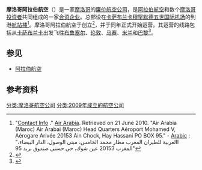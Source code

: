 {{Infobox Airline
|airline        = 摩洛哥阿拉伯航空 <br>العربية للطيران المغرب
|logo = Air Arabia Logo.svg
|logo_size = 250
|fleet_size     = 4
|destinations   = 23{{CN|date=November 2015}}
|IATA           = 3O
|ICAO           = MAC
|callsign       = NAWRAS
|parent         = [[阿拉伯航空|阿拉伯航空]]
|company_slogan =
|founded        = {{start date|2009|4}}
|commenced      = {{start date|2009|5}}
|headquarters   = {{nowrap|{{MAR}} [[卡萨布兰卡|卡萨布兰卡]][[穆罕默德五世国际机场|穆罕默德五世国际机场]]}}
|key_people     = Laila Mechbal <small>([[Chief_operating_officer|COO]])</small><ref>{{cite news |title=Europe’s Connect aviation conference set to land in Kerry Airport |first1=Pamela |last1=Newenham |newspaper=[[The_Irish_Times|The Irish Times]] |date=2015-06-01 |url=http://www.irishtimes.com/business/transport-and-tourism/europe-s-connect-aviation-conference-set-to-land-in-kerry-airport-1.2231026 |deadurl=yes |archiveurl=https://www.webcitation.org/6fN1XbBG1?url=http://www.irishtimes.com/business/transport-and-tourism/europe-s-connect-aviation-conference-set-to-land-in-kerry-airport-1.2231026 |archivedate=2016年2月17日 }} </ref>
|bases          = {{MAR}} [[卡萨布兰卡|卡萨布兰卡]][[穆罕默德五世国际机场|穆罕默德五世国际机场]]
|secondary_hubs =
|focus_cities   =
|frequent_flyer =
|lounge         =
|alliance       =
|website        = {{URL|www.airarabia.com}}
}}

'''摩洛哥阿拉伯航空'''（{{lang-ar|العربية للطيران المغرب}}）是一家[[摩洛哥|摩洛哥]]的[[廉价航空公司|廉价航空公司]]，是[[阿拉伯航空|阿拉伯航空]]和数个[[摩洛哥|摩洛哥]][[投资者|投资者]]共同组成的一家[[合资企业|合资企业]]。总部设在[[卡萨布兰卡|卡萨布兰卡]][[穆罕默德五世国际机场|穆罕默德五世国际机场]]的到港[[航站楼|航站楼]]<ref>"[http://www.airarabia.com/crp_1/contact-info?pid=129 Contact Info] {{webarchive|url=https://web.archive.org/web/20121020031551/http://www.airarabia.com/crp_1/contact-info?pid=129 |date=2012-10-20 }}." [[Air_Arabia|Air Arabia]]. Retrieved on 21 June 2010. "Air Arabia (Maroc) Air Arabai (Maroc) Head Quarters Aéroport Mohamed V, Aérogare Arivée 20153 Ain Chock, Hay Hassani PO BOX 95." - [http://www.airarabia.com/crp_1/ar/contact-info?pid=237 Arabic] {{webarchive|url=https://web.archive.org/web/20130918065816/http://www.airarabia.com/crp_1/ar/contact-info?pid=237 |date=2013-09-18 }}: "االعربية للطيران المغرب مطار محمد الخامس، مبنى الوصول، الدار البيضاء، المغرب 20153 عين شوك، حي حسني صندوق بريد 95"</ref>。摩洛哥阿拉伯航空于{{start date|2009|4}}创立<ref>{{cite web|title= Air Arabia (Maroc)|publisher= Air Arabia|url= http://www.airarabia.com/crp_1/air-arabia-maroc-group|accessdate= {{date|2013-1-22}}|deadurl= yes|archiveurl= https://web.archive.org/web/20130202033046/http://www.airarabia.com/crp_1/air-arabia-maroc-group|archivedate= 2013-02-02}}</ref>，并于同年{{MONTHNAME|5}}正式开始运营。其运营的线路包括从[[卡萨布兰卡|卡萨布兰卡]]出发飞往[[布鲁塞尔|布鲁塞尔]]、[[伦敦|伦敦]]、[[马赛|马赛]]、[[米兰|米兰]]和[[巴黎|巴黎]]<ref>{{cite web|title= Route Launches|publisher= Air Arabia|url= http://www.airarabia.com/crp_1/route-launches&stitle=route-launches&pid=127|accessdate= {{date|2013-1-22}}|deadurl= yes|archiveurl= https://web.archive.org/web/20120911222800/http://www.airarabia.com/crp_1/route-launches%26stitle%3Droute-launches%26pid%3D127|archivedate= 2012-09-11}}</ref>。

== 参见 ==
* [[阿拉伯航空|阿拉伯航空]]

== 参考资料 ==
{{reflist}}

{{Airlines of Morocco}}
[[分类:摩洛哥航空公司|分类:摩洛哥航空公司]]
[[分类:2009年成立的航空公司|分类:2009年成立的航空公司]]